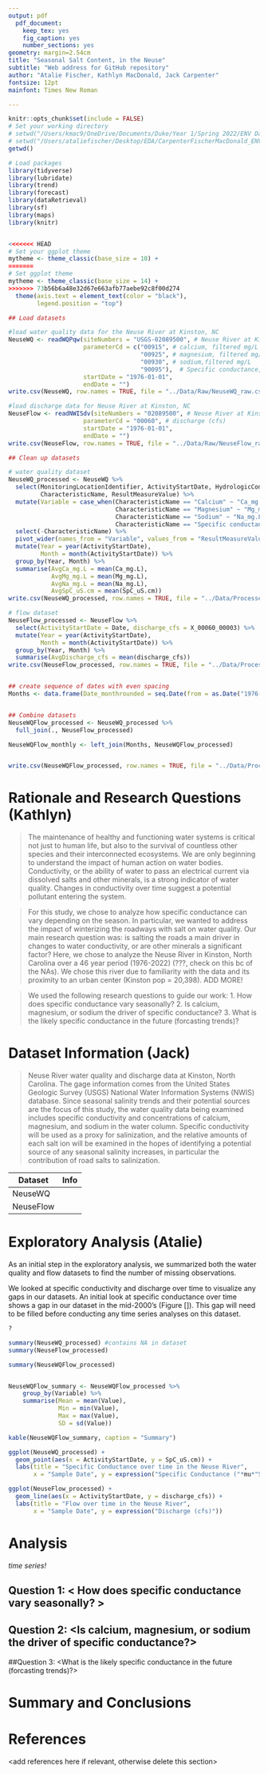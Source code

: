 ```yaml
---
output: pdf
  pdf_document:
    keep_tex: yes
    fig_caption: yes
    number_sections: yes
geometry: margin=2.54cm
title: "Seasonal Salt Content, in the Neuse"
subtitle: "Web address for GitHub repository"
author: "Atalie Fischer, Kathlyn MacDonald, Jack Carpenter"
fontsize: 12pt
mainfont: Times New Roman

---
```


\newpage
\tableofcontents 
\newpage
\listoftables 
\newpage
\listoffigures 
\newpage

```r
knitr::opts_chunk$set(include = FALSE)
# Set your working directory
# setwd("/Users/kmac9/OneDrive/Documents/Duke/Year 1/Spring 2022/ENV Data/CarpenterFischerMacDonald_ENV872_EDA_FinalProject/")
# setwd("/Users/ataliefischer/Desktop/EDA/CarpenterFischerMacDonald_ENV872_EDA_FinalProject/")
getwd()

# Load packages
library(tidyverse)
library(lubridate)
library(trend)
library(forecast)
library(dataRetrieval)
library(sf)
library(maps)
library(knitr)


<<<<<<< HEAD
# Set your ggplot theme
mytheme <- theme_classic(base_size = 10) +
=======
# Set ggplot theme
mytheme <- theme_classic(base_size = 14) +
>>>>>>> 73b56b6a48e32d67e663afb77aebe92c8f00d274
  theme(axis.text = element_text(color = "black"), 
        legend.position = "top")

## Load datasets

#load water quality data for the Neuse River at Kinston, NC
NeuseWQ <- readWQPqw(siteNumbers = "USGS-02089500", # Neuse River at Kinston, NC
                     parameterCd = c("00915", # calcium, filtered mg/L
                                     "00925", # magnesium, filtered mg/L
                                     "00930", # sodium,filtered mg/L
                                     "90095"),  # Specific conductance, uS/cm
                     startDate = "1976-01-01",
                     endDate = "")
write.csv(NeuseWQ, row.names = TRUE, file = "../Data/Raw/NeuseWQ_raw.csv")

#load discharge data for Neuse River at Kinston, NC
NeuseFlow <- readNWISdv(siteNumbers = "02089500", # Neuse River at Kinston, NC
                     parameterCd = "00060", # discharge (cfs)
                     startDate = "1976-01-01",
                     endDate = "")
write.csv(NeuseFlow, row.names = TRUE, file = "../Data/Raw/NeuseFlow_raw.csv")
```

```r
## Clean up datasets

# water quality dataset
NeuseWQ_processed <- NeuseWQ %>%
  select(MonitoringLocationIdentifier, ActivityStartDate, HydrologicCondition, 
         CharacteristicName, ResultMeasureValue) %>%
  mutate(Variable = case_when(CharacteristicName == "Calcium" ~ "Ca_mg.L",
                              CharacteristicName == "Magnesium" ~ "Mg_mg.L",
                              CharacteristicName == "Sodium" ~ "Na_mg.L",
                              CharacteristicName == "Specific conductance" ~ "SpC_uS.cm")) %>%
  select(-CharacteristicName) %>%
  pivot_wider(names_from = "Variable", values_from = "ResultMeasureValue") %>% 
  mutate(Year = year(ActivityStartDate),
         Month = month(ActivityStartDate)) %>%
  group_by(Year, Month) %>%
  summarise(AvgCa_mg.L = mean(Ca_mg.L),
            AvgMg_mg.L = mean(Mg_mg.L),
            AvgNa_mg.L = mean(Na_mg.L),
            AvgSpC_uS.cm = mean(SpC_uS.cm)) 
write.csv(NeuseWQ_processed, row.names = TRUE, file = "../Data/Processed/NeuseWQ_processed.csv")

# flow dataset
NeuseFlow_processed <- NeuseFlow %>%
  select(ActivityStartDate = Date, discharge_cfs = X_00060_00003) %>% 
  mutate(Year = year(ActivityStartDate),
         Month = month(ActivityStartDate)) %>%
  group_by(Year, Month) %>%
  summarise(AvgDischarge_cfs = mean(discharge_cfs))
write.csv(NeuseFlow_processed, row.names = TRUE, file = "../Data/Processed/NeuseFlow_processed.csv")


## create sequence of dates with even spacing 
Months <- data.frame(Date_monthrounded = seq.Date(from = as.Date("1976-01-01"), to = as.Date("2022-12-01"), by = "month"))


## Combine datasets
NeuseWQFlow_processed <- NeuseWQ_processed %>%
  full_join(., NeuseFlow_processed)

NeuseWQFlow_monthly <- left_join(Months, NeuseWQFlow_processed)


write.csv(NeuseWQFlow_processed, row.names = TRUE, file = "../Data/Processed/NeuseWQFlow_processed.csv")
```


# Rationale and Research Questions (Kathlyn)
> The maintenance of healthy and functioning water systems is critical not just to human life, but also to the survival of countless other species and their interconnected ecosystems. We are only beginning to understand the impact of human action on water bodies. Conductivity, or the ability of water to pass an electrical current via dissolved salts and other minerals, is a strong indicator of water quality. Changes in conductivity over time suggest a potential pollutant entering the system. 

> For this study, we chose to analyze how specific conductance can vary depending on the season. In particular, we wanted to address the impact of winterizing the roadways with salt on water quality. Our main research question was: is salting the roads a main driver in changes to water conductivity, or are other  minerals a significant factor? Here, we chose to analyze the Neuse River in Kinston, North Carolina over a 46 year period (1976-2022) (???, check on this bc of the NAs). We chose this river due to familiarity with the data and its proximity to an urban center (Kinston pop = 20,398). ADD MORE!

> We used the following research questions to guide our work: 
> 1. How does specific conductance vary seasonally? 
> 2. Is calcium, magnesium, or sodium the driver of specific conductance?
> 3. What is the likely specific conductance in the future (forcasting trends)?


\newpage

# Dataset Information (Jack)
> Neuse River water quality and discharge data at Kinston, North Carolina. The gage information comes from the United States Geologic Survey (USGS) National Water Information Systems (NWIS) database. Since seasonal salinity trends and their potential sources are the focus of this study, the water quality data being examined includes specific conductivity and concentrations of calcium, magnesium, and sodium in the water column. Specific conductivity will be used as a proxy for salinization, and the relative amounts of each salt ion will be examined in the hopes of identifying a potential source of any seasonal salinity increases, in particular the contribution of road salts to salinization.

Dataset           | Info
------------------|------------------------
NeuseWQ           |
NeuseFlow         |


\newpage

# Exploratory Analysis (Atalie)

As an initial step in the exploratory analysis, we summarized both the water quality and flow datasets to find the number of missing observations. 

We looked at specific conductivity and discharge over time to visualize any gaps in our datasets. An initial look at specific conductance over time shows a gap in our dataset in the mid-2000's (Figure []). This gap will need to be filled before conducting any time series analyses on this dataset. 
```r
?
```

```r
summary(NeuseWQ_processed) #contains NA in dataset
summary(NeuseFlow_processed)

summary(NeuseWQFlow_processed)


NeuseWQFlow_summary <- NeuseWQFlow_processed %>% 
    group_by(Variable) %>% 
    summarise(Mean = mean(Value),
              Min = min(Value),
              Max = max(Value),
              SD = sd(Value))

```

```r
kable(NeuseWQFlow_summary, caption = "Summary")
```


```r
ggplot(NeuseWQ_processed) +
  geom_point(aes(x = ActivityStartDate, y = SpC_uS.cm)) +
  labs(title = "Specific Conductance over time in the Neuse River",
       x = "Sample Date", y = expression("Specific Conductance ("*mu*"S/cm)")) #notice gap in dataset
```
```r
ggplot(NeuseFlow_processed) +
  geom_line(aes(x = ActivityStartDate, y = discharge_cfs)) +
  labs(title = "Flow over time in the Neuse River",
       x = "Sample Date", y = expression("Discharge (cfs)"))
```




\newpage

# Analysis

*time series!*


## Question 1: < How does specific conductance vary seasonally? >

## Question 2: <Is calcium, magnesium, or sodium the driver of specific conductance?>

##Question 3: <What is the likely specific conductance in the future (forcasting trends)?>



\newpage

# Summary and Conclusions


\newpage

# References
<add references here if relevant, otherwise delete this section> 
